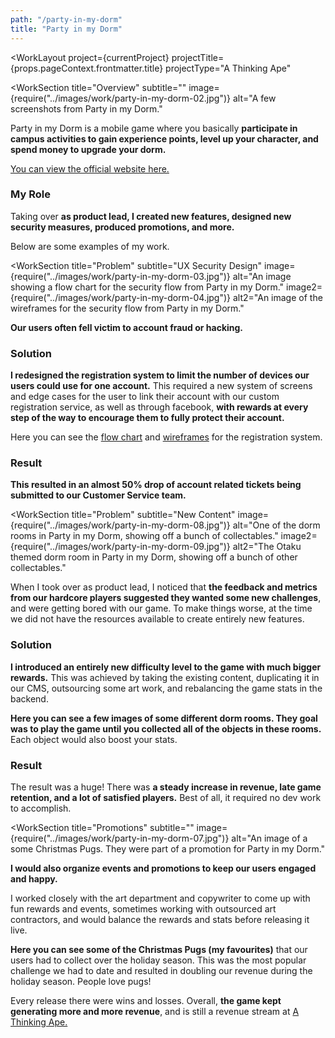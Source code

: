 ```yaml
---
path: "/party-in-my-dorm"
title: "Party in my Dorm"
---
```






<WorkLayout
  project={currentProject}
  projectTitle={props.pageContext.frontmatter.title}
  projectType="A Thinking Ape"
>
<SEO title={props.pageContext.frontmatter.title} />

<WorkSection
  title="Overview"
  subtitle=""
  image={require("../images/work/party-in-my-dorm-02.jpg")}
  alt="A few screenshots from Party in my Dorm."
>
  <p>
    Party in my Dorm is a mobile game where you basically <strong>participate in campus activities to gain experience points, level up your character, and spend money to upgrade your dorm.</strong>
  </p>
  <p>
    <a href="http://www.partyinmydorm.com/" target="_blank" rel="noreferrer noopener">
      You can view the official website here.
    </a>
  </p>

  <h3>My Role</h3>
  <p>
    Taking over <strong>as product lead, I created new features, designed new security measures, produced promotions, and more.</strong>
  </p>
  <p>Below are some examples of my work.</p>
</WorkSection>

<WorkSection
  title="Problem"
  subtitle="UX Security Design"
  image={require("../images/work/party-in-my-dorm-03.jpg")}
  alt="An image showing a flow chart for the security flow from Party in my Dorm."
  image2={require("../images/work/party-in-my-dorm-04.jpg")}
  alt2="An image of the wireframes for the security flow from Party in my Dorm."
>
  <p><strong>Our users often fell victim to account fraud or hacking.</strong></p>

  <h3>Solution</h3>
  <p>
    <strong>I redesigned the registration system to limit the number of devices our users could use for one account.</strong> This required a new system of screens and edge cases for the user to link their account with our custom registration service, as well as through facebook, <strong>with rewards at every step of the way to encourage them to fully protect their account.</strong>
  </p>
  <p>
    Here you can see the <a href={require("../images/work/party-in-my-dorm-05.jpg")} target="_blank" rel="noreferrer noopener">flow chart</a> and <a href={require("../images/work/party-in-my-dorm-06.jpg")} target="_blank" rel="noreferrer noopener">wireframes</a> for the registration system.
  </p>

  <h3>Result</h3>
  <p>
    <strong>
      This resulted in an almost 50% drop of account related tickets being submitted to our Customer Service team.
    </strong>
  </p>
</WorkSection>

<WorkSection
  title="Problem"
  subtitle="New Content"
  image={require("../images/work/party-in-my-dorm-08.jpg")}
  alt="One of the dorm rooms in Party in my Dorm, showing off a bunch of collectables."
  image2={require("../images/work/party-in-my-dorm-09.jpg")}
  alt2="The Otaku themed dorm room in Party in my Dorm, showing off a bunch of other collectables."
>
  <p>
    When I took over as product lead, I noticed that <strong>the feedback and metrics from our hardcore players suggested they wanted some new challenges</strong>, and were getting bored with our game. To make things worse, at the time we did not have the resources available to create entirely new features.
  </p>

  <h3>Solution</h3>
  <p>
    <strong>I introduced an entirely new difficulty level to the game with much bigger rewards.</strong> This was achieved by taking the existing content, duplicating it in our CMS, outsourcing some art work, and rebalancing the game stats in the backend.
  </p>

  <p>
    <strong>Here you can see a few images of some different dorm rooms. They goal was to play the game until you collected all of the objects in these rooms.</strong> Each object would also boost your stats.
  </p>

  <h3>Result</h3>
  <p>
    The result was a huge! There was <strong>a steady increase in revenue, late game retention, and a lot of satisfied players.</strong> Best of all, it required no dev work to accomplish.
  </p>
</WorkSection>

<WorkSection
  title="Promotions"
  subtitle=""
  image={require("../images/work/party-in-my-dorm-07.jpg")}
  alt="An image of a some Christmas Pugs. They were part of a promotion for Party in my Dorm."
>
  <p>
    <strong>
      I would also organize events and promotions to keep our users engaged and happy.
    </strong>
  </p>

  <p>
    I worked closely with the art department and copywriter to come up with fun rewards and events, sometimes working with outsourced art
    contractors, and would balance the rewards and stats before releasing it live.
  </p>

  <p>
    <strong>Here you can see some of the Christmas Pugs (my favourites)</strong>
    that our users had to collect over the holiday season. This was the most popular challenge we had to date and resulted in doubling our
    revenue during the holiday season. People love pugs!
  </p>
</WorkSection>

<NextSteps title="Outcome" subtitle="">
  <p>
    Every release there were wins and losses. Overall, <strong>the game kept generating more and more revenue</strong>, and is still a revenue stream at <a href="http://athinkingape.com/" target="_blank" rel="noreferrer noopener">A Thinking Ape.</a>
  </p>
</NextSteps>

</WorkLayout>